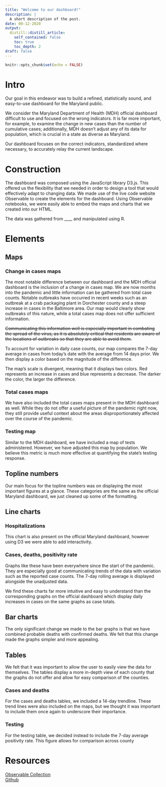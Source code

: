 ```yaml
---
title: "Welcome to our dashboard!"
description: |
  A short description of the post.
date: 08-12-2020
output:
  distill::distill_article:
    self_contained: false
    toc: true
    toc_depth: 2
draft: false
---
```


```r
knitr::opts_chunk$set(echo = FALSE)
```
# Intro
Our goal in this endeavor was to build a refined, statistically sound, and easy-to-use dashboard for the Maryland public.

We consider the Maryland Department of Health (MDH) official dashboard difficult to use and focused on the wrong indicators. It is far more important, for example, to examine the change in new cases than the number of cumulative cases; additionally, MDH doesn’t adjust any of its data for population, which is crucial in a state as diverse as Maryland.

Our dashboard focuses on the correct indicators, standardized where necessary, to accurately relay the current landscape.

# Construction
The dashboard was composed using the JavaScript library D3.js. This offered us the flexibility that we needed in order to design a tool that would effectively adapt to changing data. We made use of the live code website Observable to create the elements for the dashboard. Using Observable notebooks, we were easily able to embed the maps and charts that we created into our HTML.

The data was gathered from ____ and manipulated using R. 

# Elements
## Maps
### Change in cases maps
The most notable difference between our dashboard and the MDH official dashboard is the inclusion of a change in cases map. We are now months into the pandemic and little information can be gathered from total case counts. Notable outbreaks have occurred in recent weeks such as an outbreak at a crab packaging plant in Dorchester county and a steep increase in cases in the Baltimore area. Our map would clearly show outbreaks of this nature, while a total cases map does not offer sufficient information.

~~Communicating this information well is especially important in combating the spread of the virus, as it is absolutely critical that residents are aware of the locations of outbreaks so that they are able to avoid them.~~

To account for variation in daily case counts, our map compares the 7-day average in cases from today’s date with the average from 14 days prior. We then display a color based on the magnitude of the difference.

The map’s scale is divergent, meaning that it displays two colors. Red represents an increase in cases and blue represents a decrease. The darker the color, the larger the difference.

### Total cases maps
We have also included the total cases maps present in the MDH dashboard as well. While they do not offer a useful picture of the pandemic right now, they still provide useful context about the areas disproportionately affected over the course of the pandemic.

### Testing map
Similar to the MDH dashboard, we have included a map of tests administered. However, we have adjusted this map by population. We believe this metric is much more effective at quantifying the state's testing response.

## Topline numbers
Our main focus for the topline numbers was on displaying the most important figures at a glance. These categories are the same as the official Maryland dashboard, we just cleaned up some of the formatting.

## Line charts
### Hospitalizations
This chart is also present on the official Maryland dashboard, however using D3 we were able to add interactivity.

### Cases, deaths, positivity rate
Graphs like these have been everywhere since the start of the pandemic. They are especially good at communicating trends of the data with variation such as the reported case counts. The 7-day rolling average is displayed alongside the unadjusted data.

We find these charts far more intuitive and easy to understand than the corresponding graphs on the official dashboard which display daily increases in cases on the same graphs as case totals.

## Bar charts
The only significant change we made to the bar graphs is that we have combined probable deaths with confirmed deaths. We felt that this change made the graphs simpler and more appealing.

## Tables
We felt that it was important to allow the user to easily view the data for themselves. The tables display a more in-depth view of each county that the graphs do not offer and allow for easy comparison of the counties.

### Cases and deaths
For the cases and deaths tables, we included a 14-day trendline. These trend lines were also included on the maps, but we thought it was important to include them once again to underscore their importance.

### Testing
For the testing table, we decided instead to include the 7-day average positivity rate. This figure allows for comparison across county 

# Resources
[Observable Collection](https://observablehq.com/collection/@adamchzn/coronavirus-dashboard)  
[Github](https://github.com/prayaggordy/D3-covid-map)
